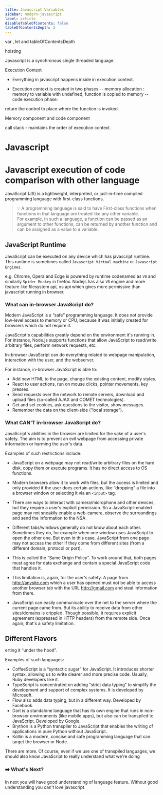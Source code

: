 ```yaml
---
title: Javascript Variables
sidebar: modern-javascript
label: article
disableTableOfContents: false
tableOfContentsDepth: 2
---
```


var , let and tableOfContentsDepth

hoisting

Javascript is a synchronous single threaded language.

Execution Context

- Everything in javascript happens inside in execution context.

- Execution context is created in two phases
  -- memory allocation : memory to variable with undefined, function is copied to memory
  -- code execution phase:

return the control to place where the function is invoked.

Memory component and code component

call stack - maintains the order of execution context.

# Javascript

# Javascript execution of code comparison with other language

JavaScript (JS) is a lightweight, interpreted, or just-in-time compiled programming language with first-class functions.

> 💡 A programming language is said to have First-class functions when functions in that language are treated like any other variable.  
> For example, in such a language, a function can be passed as an argument to other functions, can be returned by another function and can be assigned as a value to a variable.

## JavaScript Runtime

JavaScript can be executed on any device which has javascript runtime. This runtime is sometimes called `Javascript Virtual machine` or `Javascript Engines`.

e.g. Chrome, Opera and Edge is powered by runtime codenamed as `V8` and similarly `Spider Monkey` in firefox.
Nodejs has also `V8` engine and more feature like filesystem api, os api which gives more permissive than javascript running in browser.

### What can in-browser JavaScript do?

Modern JavaScript is a “safe” programming language. It does not provide low-level access to memory or CPU, because it was initially created for browsers which do not require it.

JavaScript's capabilities greatly depend on the environment it's running in. For instance, Node.js supports functions that allow JavaScript to read/write arbitrary files, perform network requests, etc.

In-browser JavaScript can do everything related to webpage manipulation, interaction with the user, and the webserver.

For instance, in-browser JavaScript is able to:

- Add new HTML to the page, change the existing content, modify styles.
- React to user actions, run on mouse clicks, pointer movements, key presses.
- Send requests over the network to remote servers, download and upload files (so-called AJAX and COMET technologies).
- Get and set cookies, ask questions to the visitor, show messages.
- Remember the data on the client-side (“local storage”).

### What CAN'T in-browser JavaScript do?

JavaScript's abilities in the browser are limited for the sake of a user's safety. The aim is to prevent an evil webpage from accessing private information or harming the user's data.

Examples of such restrictions include:

- JavaScript on a webpage may not read/write arbitrary files on the hard disk, copy them or execute programs. It has no direct access to OS functions.

- Modern browsers allow it to work with files, but the access is limited and only provided if the user does certain actions, like “dropping” a file into a browser window or selecting it via an `<input>` tag.

- There are ways to interact with camera/microphone and other devices, but they require a user's explicit permission. So a JavaScript-enabled page may not sneakily enable a web-camera, observe the surroundings and send the information to the NSA.

- Different tabs/windows generally do not know about each other. Sometimes they do, for example when one window uses JavaScript to open the other one. But even in this case, JavaScript from one page may not access the other if they come from different sites (from a different domain, protocol or port).

- This is called the “Same Origin Policy”. To work around that, both pages must agree for data exchange and contain a special JavaScript code that handles it.

- This limitation is, again, for the user's safety. A page from http://anysite.com which a user has opened must not be able to access another browser tab with the URL http://gmail.com and steal information from there.

- JavaScript can easily communicate over the net to the server where the current page came from. But its ability to receive data from other sites/domains is crippled. Though possible, it requires explicit agreement (expressed in HTTP headers) from the remote side. Once again, that's a safety limitation.

## Different Flavors

erting it “under the hood”.

Examples of such languages:

- CoffeeScript is a “syntactic sugar” for JavaScript. It introduces shorter syntax, allowing us to write clearer and more precise code. Usually, Ruby developers like it.
- TypeScript is concentrated on adding “strict data typing” to simplify the development and support of complex systems. It is developed by Microsoft.
- Flow also adds data typing, but in a different way. Developed by Facebook.
- Dart is a standalone language that has its own engine that runs in non-browser environments (like mobile apps), but also can be transpiled to JavaScript. Developed by Google.
- Brython is a Python transpiler to JavaScript that enables the writing of applications in pure Python without JavaScript.
- Kotlin is a modern, concise and safe programming language that can target the browser or Node.

There are more. Of course, even if we use one of transpiled languages, we should also know JavaScript to really understand what we're doing

### ➡️ What's Next?

In next you will have good understanding of language feature. Without good understanding you can't love javascript.

